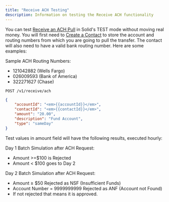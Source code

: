```yaml
---
title: "Receive ACH Testing"
description: Information on testing the Receive ACH functionality
---
```

You can test [Receive an ACH Pull](https://www.solidfi.com/docs/receive-an-ach-pull) in Solid's TEST mode without moving real money. You will first need to [Create a Contact](https://www.solidfi.com/docs/create-a-contact) to store the account and routing numbers from which you are going to pull the transfer. The contact will also need to have a valid bank routing number. Here are some examples:

Sample ACH Routing Numbers:  
- 121042882 (Wells Fargo)  
- 026009593 (Bank of America)  
- 322271627 (Chase)


```url ENDPOINT
POST /v1/receive/ach
```

```json REQUEST
{
    "accountId": "<em>{{accountId}}</em>",
    "contactId": "<em>{{contactId}}</em>",
    "amount": "20.00",
    "description": "Fund Account",
    "type": "sameDay"
}
```
Test values in amount field will have the following results, executed hourly:

Day 1 Batch Simulation after ACH Request:  
- Amount >=$100 is Rejected  
- Amount < $100 goes to Day 2  

Day 2 Batch Simulation after ACH Request:  
- Amount ≥ $50 Rejected as NSF (Insufficient Funds)  
- Account Number = 9999999999 Rejected as ANF (Account not Found)  
- If not rejected that means it is approved.

